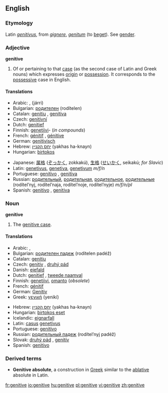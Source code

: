==English==
===Etymology===
Latin ''[[genitivus]]'', from ''[[gignere]]'', ''[[genitum]]'' (to [[beget]]). See [[gender]].

===Adjective===
'''genitive'''

#{{Grammar}} Of or pertaining to that [[case]] (as the second case of Latin and Greek nouns) which expresses [[origin]] or [[possession]]. It corresponds to the [[possessive]] case in English.

====Translations====
{{top}}
*Arabic: {{ARchar|[[اضافي|إضَافيّ]]}} {{IPAchar|(iɖáːfi)}}, {{ARchar|[[جري|جَرِّي]]}} (járri)
*Bulgarian: [[родителен]] (rodítelen)
*Catalan: [[genitiu]] {{m}}, [[genitiva]] {{f}}
*Czech: [[genitivní]]
*Dutch: [[genitief]] {{m}}
*Finnish: [[genetiivi]]- (''in compounds'')
*French: [[génitif]] {{m}}, [[génitive]] {{f}}
*German: [[genitivisch]]
*Hebrew: [[יחס הקנײן]] (yakhas ha-knayn) {{m}}
*Hungarian: [[birtokos]]
{{mid}}
*Japanese: [[属格]] ([[ぞっかく]], zokkakú), [[生格]] ([[せいかく]], seikakú; ''for Slavic'')
*Latin: [[genetivus]], [[genetiva]], [[genetivum]] ''m/f/n''
*Portuguese: [[genitivo]] {{m}}, [[genitiva]] {{f}}
*Russian: [[родительный]], [[родительная]], [[родительное]], [[родительные]] (rodítel’nyj, rodítel’naja, rodítel’noje, rodítel’nyje) ''m/f/n/pl''
*Spanish: [[genitivo]] {{m}}, [[genitiva]] {{f}}
{{bottom}}

===Noun===
'''genitive'''

#{{Grammar}} The [[genitive case]].

====Translations====
{{top}}
*Arabic: {{ARchar|[[حالة المضاف اليه|حَالةُ المُضَافِ إلَيْه]]}} {{IPAchar|(ħáːltu l-muɖáːfi iléyh)}}, {{ARchar|[[مجرور|مَجْرُور]]}} {{IPAchar|(madžrúːr)}}
*Bulgarian: [[родителен падеж]] (rodítelen padéž) {{m}}
*Catalan: [[genitiu]] {{m}}
*Czech: [[genitiv]] {{m}}, [[druhý pád]] {{m}}
*Danish: [[ejefald]]
*Dutch: [[genitief]] {{m}}, [[tweede naamval]] {{m}}
*Finnish: [[genetiivi]], [[omanto]] (''obsolete'')
*French: [[génitif]] {{m}}
*German: [[Genitiv]] {{m}}
*Greek: [[γενική]] (yenikí) {{f}}
{{mid}}
*Hebrew: [[יחס הקנײן]] (yakhas ha-knayn) {{m}}
*Hungarian: [[birtokos eset]]
*Icelandic: [[eignarfall]] {{n}}
*Latin: [[casus]] [[genetivus]] {{m}}
*Portuguese: [[genitivo]] {{m}}
*Russian: [[родительный падеж]] (rodítel’nyj padéž) {{m}}
*Slovak: [[druhý pád]] {{m}}, [[genitív]] {{m}}
*Spanish: [[genitivo]] {{m}}
{{bottom}}

===Derived terms===
*'''Genitive absolute''', a construction in [[Greek]] similar to the [[ablative]] absolute in Latin.

[[fr:genitive]]
[[io:genitive]]
[[hu:genitive]]
[[pl:genitive]]
[[vi:genitive]]
[[zh:genitive]]